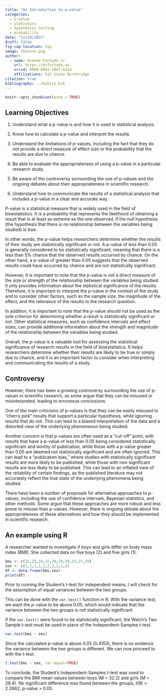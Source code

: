 ```yaml
---
title: "An Introduction to p-value"
categories:
  - p-value
  - statistics
  - hypothesis testing
  - probability
date: "12/20/2022"
draft: false
fig-cap-location: top
image: feature.png
author:
  - name: Ovande Furtado Jr
    url: https://drfurtado.us
    orcid: 0000-0003-3847-6314
    affiliations: Cal State Northridge
citation: true
bibliography: ../biblio.bib
---
```


```r
knitr::opts_chunk$set(echo = TRUE)
```

## Learning Objectives

1.  Understand what a p-value is and how it is used in statistical analysis.

2.  Know how to calculate a p-value and interpret the results.

3.  Understand the limitations of p-values, including the fact that they do not provide a direct measure of effect size or the probability that the results are due to chance.

4.  Be able to evaluate the appropriateness of using a p-value in a particular research study.

5.  Be aware of the controversy surrounding the use of p-values and the ongoing debates about their appropriateness in scientific research.

6.  Understand how to communicate the results of a statistical analysis that includes a p-value in a clear and accurate way.

P-value is a statistical measure that is widely used in the field of bioestatistics. It is a probability that represents the likelihood of obtaining a result that is at least as extreme as the one observed, if the null hypothesis (the hypothesis that there is no relationship between the variables being studied) is true.

In other words, the p-value helps researchers determine whether the results of their study are statistically significant or not. A p-value of less than 0.05 is generally considered to be statistically significant, meaning that there is a less than 5% chance that the observed results occurred by chance. On the other hand, a p-value of greater than 0.05 suggests that the observed results could have occurred by chance and are not statistically significant.

However, it is important to note that the p-value is not a direct measure of the size or strength of the relationship between the variables being studied. It only provides information about the statistical significance of the results. Therefore, it is important to interpret the p-value in the context of the study and to consider other factors, such as the sample size, the magnitude of the effect, and the relevance of the results to the research question.

In addition, it is important to note that the p-value should not be used as the sole criterion for determining whether a result is statistically significant or not. Other statistical measures, such as confidence intervals and effect sizes, can provide additional information about the strength and magnitude of the relationship between the variables being studied.

Overall, the p-value is a valuable tool for assessing the statistical significance of research results in the field of bioestatistics. It helps researchers determine whether their results are likely to be true or simply due to chance, and it is an important factor to consider when interpreting and communicating the results of a study.

## Controversy

However, there has been a growing controversy surrounding the use of p-values in scientific research, as some argue that they can be misused or misinterpreted, leading to erroneous conclusions.

One of the main criticisms of p-values is that they can be easily misused to "cherry pick" results that support a particular hypothesis, while ignoring results that do not. This can lead to a biased interpretation of the data and a distorted view of the underlying phenomenon being studied.

Another concern is that p-values are often used as a "cut-off" point, with results that have a p-value of less than 0.05 being considered statistically significant and worthy of publication, while those with a p-value greater than 0.05 are deemed not statistically significant and are often ignored. This can lead to a "publication bias," where studies with statistically significant results are more likely to be published, while those with non-significant results are less likely to be published. This can lead to an inflated view of the reliability of certain findings, as the published literature may not accurately reflect the true state of the underlying phenomena being studied.

There have been a number of proposals for alternative approaches to p-values, including the use of confidence intervals, Bayesian statistics, and other methods. Some argue that these approaches are more robust and less prone to misuse than p-values. However, there is ongoing debate about the appropriateness of these alternatives and how they should be implemented in scientific research.

## An example using R

A researcher wanted to investigate if boys and girls differ on body mass index (BMI). She collected data on five boys (2) and five girls (1).

```r
bmi <- c(32,33,34,32,30,29,30,33,27,28)
sex <- c(1,1,1,1,1,2,2,2,2,2)
df <- data.frame(bmi,sex)
print(df)
```

Prior to running the Student's t-test for independent means, I will check for the assumption of equal variances between the two groups.

This can be done with the `var.test()` function in R. With the variance test, we want the p-value to be above 0.05, which would indicate that the variance between the two groups is not statistically significant.

If the `var.test()` were found to be statistically significant, the Welch's Two Sample t-test must be used in place of the Independent-Samples t-test.

```r
var.test(bmi ~ sex)
```

Since the calculated p-value is above 0.05 (0.4153), there is no evidence the variance between the two groups is different. We can now proceed to with the t-test.

```r
t.test(bmi ~ sex, var.equal=TRUE)
```

To conclude, the Student's Independent-Samples t-test was used to compare the BMI mean values between boys (M = 32.2) and girls (M = 29.4). No significant difference was found between the groups, *t*(8) = 2.2862, p-value \> 0.05.
